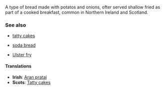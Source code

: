 A type of bread made with potatos and onions, ofter served shallow fried as part of a cooked breakfast, common in Northern Ireland and Scotland.

===See also===

*[[tatty cakes]]

*[[soda bread]]

*[[Ulster fry]]
==== Translations ====
*'''Irish''': [[Aran pratai]]
*'''Scots''': [[Tatty cakes]]